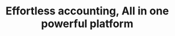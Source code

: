 ---
title: "Effortless accounting, All in one powerful platform"
details: "We offer a wide range of features to help your business thrive. Experience professional. Experience Fledger"
items:
  - name: "Bank Feeds"
    details: "View and reconcile your banking transactions in real-time andstay on top of your finances."
    icon: "/assets/imgs/icon/home/1st/group_1000004650.svg"
  - name: "Invoice Generation"
    details: "Create professional quotes and invoices with VAT details for seamless transactions."
    icon: "/assets/imgs/icon/home/1st/group_1000004651.svg"
  - name: "Tax & VAT Reporting"
    details: "Complete your self assessment and VAT returns. Tax Issues resolved instantly."
    icon: "/assets/imgs/icon/home/1st/group_1000004652.svg"
  - name: "Manage Payroll"
    details: <PayrollDetails />
    icon: "/assets/imgs/icon/home/1st/group_1000004653.svg"
  - name: "Cloud based"
    details: "Access data and perform tasks from any location with real-time collaboration and flexibility."
    icon: "/assets/imgs/icon/home/1st/group_1000004654.svg"
  - name: "Multi-User"
    details: "Add unlimited users and simultaneously work on different aspects of the process."
    icon: "/assets/imgs/icon/home/1st/group_1000004655.svg"
---